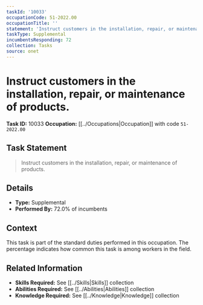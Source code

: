 ```yaml
---
taskId: '10033'
occupationCode: 51-2022.00
occupationTitle: ''
statement: 'Instruct customers in the installation, repair, or maintenance of products.'
taskType: Supplemental
incumbentsResponding: 72
collection: Tasks
source: onet
---
```

# Instruct customers in the installation, repair, or maintenance of products.

**Task ID:** 10033
**Occupation:** [[../Occupations|Occupation]] with code `51-2022.00`

## Task Statement

> Instruct customers in the installation, repair, or maintenance of products.

## Details

- **Type:** Supplemental
- **Performed By:** 72.0% of incumbents

## Context

This task is part of the standard duties performed in this occupation. The percentage indicates how common this task is among workers in the field.

## Related Information

- **Skills Required:** See [[../Skills|Skills]] collection
- **Abilities Required:** See [[../Abilities|Abilities]] collection
- **Knowledge Required:** See [[../Knowledge|Knowledge]] collection
